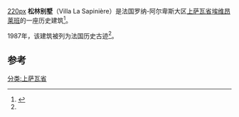 [[文件:Villa_La_Sapinère_-_Évian_1.jpg|220px]]
'''松林别墅'''（Villa La Sapinière）是法国罗纳-阿尔卑斯大区[[上萨瓦省|上萨瓦省]][[埃维昂莱班|埃维昂莱班]]的一座历史建筑<ref name="mérimée">{{Base Mérimée|PA00118398|Villa La Sapinière}}</ref>。

1987年，该建筑被列为法国历史古迹<ref name="mérimée" />。

== 参考 ==
{{References}}
[[分类:上萨瓦省|分类:上萨瓦省]]